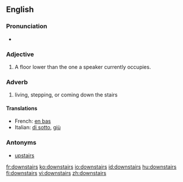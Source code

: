 ==English==

===Pronunciation===
*{{audio|en-us-downstairs.ogg|Audio (US)}}

===Adjective===
{{en-adj|[[further]] [[downstairs]]|[[furthest]] [[downstairs]]}}

# A floor lower than the one a speaker currently occupies.

===Adverb===
{{en-adv}}

# living, stepping, or coming down the stairs

====Translations====
{{top}}
*French: [[en bas]]
*Italian: [[di sotto]], [[giù]]
{{mid}}
{{bottom}}

===Antonyms===
*[[upstairs]]

[[fr:downstairs]]
[[ko:downstairs]]
[[io:downstairs]]
[[id:downstairs]]
[[hu:downstairs]]
[[fi:downstairs]]
[[vi:downstairs]]
[[zh:downstairs]]